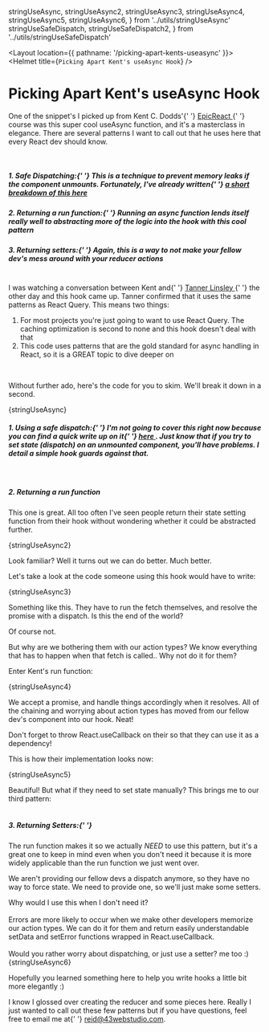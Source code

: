   stringUseAsync,
  stringUseAsync2,
  stringUseAsync3,
  stringUseAsync4,
  stringUseAsync5,
  stringUseAsync6,
} from '../utils/stringUseAsync'
  stringUseSafeDispatch,
  stringUseSafeDispatch2,
} from '../utils/stringUseSafeDispatch'

<Layout location={{ pathname: '/picking-apart-kents-useasync' }}>
  <Helmet title={`Picking Apart Kent's useAsync Hook`} />
  <div className="blog-layout">
    <h1>Picking Apart Kent's useAsync Hook</h1>
    <p>
      One of the snippet's I picked up from Kent C. Dodds'{' '}
      <a href="https://epicreact.dev" target="_blank">
        EpicReact
      </a>{' '}
      course was this super cool useAsync function, and it's a masterclass in
      elegance. There are several patterns I want to call out that he uses here
      that every React dev should know.
    </p>
    <br />
    <h5>
      1. Safe Dispatching:{' '}
      <span style={{ fontWeight: 400 }}>
        This is a technique to prevent memory leaks if the component unmounts.
        Fortunately, I've already written{' '}
        <a href="https://headbutt.io/useSafeDispatch" target="_blank">
          a short breakdown of this here
        </a>
      </span>
    </h5>
    <h5>
      2. Returning a run function:{' '}
      <span style={{ fontWeight: 400 }}>
        Running an async function lends itself really well to abstracting more
        of the logic into the hook with this cool pattern
      </span>
    </h5>
    <h5>
      3. Returning setters:{' '}
      <span style={{ fontWeight: 400 }}>
        Again, this is a way to not make your fellow dev's mess around with your
        reducer actions
      </span>
    </h5>
    <br />
    <aside>
      I was watching a conversation between Kent and{' '}
      <a href="https://github.com/tannerlinsley" target="_blank">
        Tanner Linsley
      </a>{' '}
      the other day and this hook came up. Tanner confirmed that it uses the
      same patterns as React Query. This means two things:
      <ol style={{ margin: '15px 0 0 0', padding: '0 50px 0 30px' }}>
        <li>
          For most projects you're just going to want to use React Query. The
          caching optimization is second to none and this hook doesn't deal with
          that
        </li>
        <li>
          This code uses patterns that are the gold standard for async handling
          in React, so it is a GREAT topic to dive deeper on
        </li>
      </ol>
    </aside>
    <br />
    <p>
      Without further ado, here's the code for you to skim. We'll break it down
      in a second.
    </p>
    <SyntaxHighlighter
      language="jsx"
      style={materialDark}
      customStyle={{ fontFamily: 'Dank Mono', margin: '45px 0' }}
    >
      {stringUseAsync}
    </SyntaxHighlighter>
    <h5 style={{ marginLeft: 0 }}>
      1. Using a safe dispatch:{' '}
      <span>
        I'm not going to cover this right now because you can find a quick write
        up on it{' '}
        <a href="https://headbutt.io/useSafeDispatch" target="_blank">
          here
        </a>
        . Just know that if you try to set state (dispatch) on an unmounted component,
        you'll have problems. I detail a simple hook guards against that.
      </span>
    </h5>
    <br />
    <h5 style={{ marginLeft: 0 }}>2. Returning a run function</h5>
    <p>
      This one is great. All too often I've seen people return their state
      setting function from their hook without wondering whether it could be
      abstracted further.
    </p>
    <SyntaxHighlighter
      language="jsx"
      style={materialDark}
      customStyle={{ fontFamily: 'Dank Mono', margin: '45px 0' }}
    >
      {stringUseAsync2}
    </SyntaxHighlighter>
    <p>Look familiar? Well it turns out we can do better. Much better.</p>
    <p>
      Let's take a look at the code someone using this hook would have to write:
    </p>
    <SyntaxHighlighter
      language="jsx"
      style={materialDark}
      customStyle={{ fontFamily: 'Dank Mono', margin: '45px 0' }}
    >
      {stringUseAsync3}
    </SyntaxHighlighter>
    <p>
      Something like this. They have to run the fetch themselves, and resolve
      the promise with a dispatch. Is this the end of the world?
    </p>
    <p>Of course not.</p>
    <p>
      But why are we bothering them with our action types? We know everything
      that has to happen when that fetch is called.. Why not do it for them?
    </p>
    <p>Enter Kent's run function:</p>
    <SyntaxHighlighter
      language="jsx"
      style={materialDark}
      customStyle={{ fontFamily: 'Dank Mono', margin: '45px 0' }}
    >
      {stringUseAsync4}
    </SyntaxHighlighter>
    <p>
      We accept a promise, and handle things accordingly when it resolves. All
      of the chaining and worrying about action types has moved from our fellow
      dev's component into our hook. Neat!
    </p>
    <aside>
      Don't forget to throw React.useCallback on their so that they can use it
      as a dependency!
    </aside>
    <p>This is how their implementation looks now:</p>
    <SyntaxHighlighter
      language="jsx"
      style={materialDark}
      customStyle={{ fontFamily: 'Dank Mono', margin: '45px 0' }}
    >
      {stringUseAsync5}
    </SyntaxHighlighter>
    <br />
    <p>
      Beautiful! But what if they need to set state manually? This brings me to
      our third pattern:
    </p>
    <h5 style={{ marginLeft: 0 }}>
      <br />
      3. Returning Setters:{' '}
    </h5>
    <p>
      The run function makes it so we actually <i>NEED</i> to use this pattern,
      but it's a great one to keep in mind even when you don't need it because
      it is more widely applicable than the run function we just went over.
    </p>
    <p>
      We aren't providing our fellow devs a dispatch anymore, so they have no
      way to force state. We need to provide one, so we'll just make some
      setters.
    </p>
    <aside>
      Why would I use this when I don't need it? <br />
      <br />
      Errors are more likely to occur when we make other developers memorize our
      action types. We can do it for them and return easily understandable
      setData and setError functions wrapped in React.useCallback.
      <br />
      <br />
      Would you rather worry about dispatching, or just use a setter? me too :)
    </aside>
    <SyntaxHighlighter
      language="jsx"
      style={materialDark}
      customStyle={{ fontFamily: 'Dank Mono', margin: '45px 0' }}
    >
      {stringUseAsync6}
    </SyntaxHighlighter>
    <br />
    <p>
      Hopefully you learned something here to help you write hooks a little bit
      more elegantly :)
    </p>
    <p>
      I know I glossed over creating the reducer and some pieces here. Really I
      just wanted to call out these few patterns but if you have questions, feel
      free to email me at{' '}
      <a href="mailto:reid@43webstudio.com">reid@43webstudio.com</a>.
    </p>
  </div>
</Layout>
